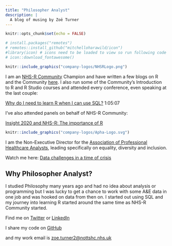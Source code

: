 ```yaml
---
title: "Philosopher Analyst"
description: |
  A blog of musing by Zoë Turner
---
```


```r
knitr::opts_chunk$set(echo = FALSE)

# install.packages("remotes")
# remotes::install_github("mitchelloharawild/icon")
#library(icon) # icons need to be loaded to view so run following code if not already done
# icon::download_fontawesome()
```


```r

knitr::include_graphics("company-logos/NHSRLogo.png")

```

I am an [NHS-R Community](https://twitter.com/NHSRCommunity) Champion and have written a few blogs on R and the Community [here](https://nhsrcommunity.com/blog/author/z-turner/). I also run some of the Community's Introduction to R and R Studio courses and attended every conference, even speaking at the last couple:

[Why do I need to learn R when I can use SQL?]( https://www.youtube.com/watch?v=5eEaAxeDFRE) 1:05:07

I've also attended panels on behalf of NHS-R Community:

[Insight 2020 and NHS-R: The importance of R](https://www.youtube.com/watch?v=wZQW4LP6rwA)


```r

knitr::include_graphics("company-logos/Apha-Logo.svg")

```

I am the Non-Executive Director for the [Association of Professional Healthcare Analysts](https://twitter.com/Apha_Analysts), leading specifically on equality, diversity and inclusion. 

Watch me here: [Data challenges in a time of crisis](https://www.youtube.com/watch?v=7kIXDlIJpG0)

## Why Philosopher Analyst?

I studied Philosophy many years ago and had no idea about analysis or programming but I was lucky to get a chance to work with some A&E data in one job and was hooked on data from then on. 
I started out using SQL and my journey into learning R started around the same time as NHS-R Community started. 

Find me on [Twitter](https://twitter.com/Letxuga007) or [LinkedIn](https://uk.linkedin.com/in/zo%C3%AB-turner-9bba4840)

I share my code on [GitHub](https://github.com/Lextuga007)

and my work email is 
[zoe.turner2@nottshc.nhs.uk](mailto:zoe.turner2@nottshc.nhs.uk)
